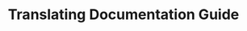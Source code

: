 ---
title: Translating Documentation Guide
category: guide
lastUpdated: 2025-01-06 16:01:00
layout: /src/layouts/librarians.astro
---